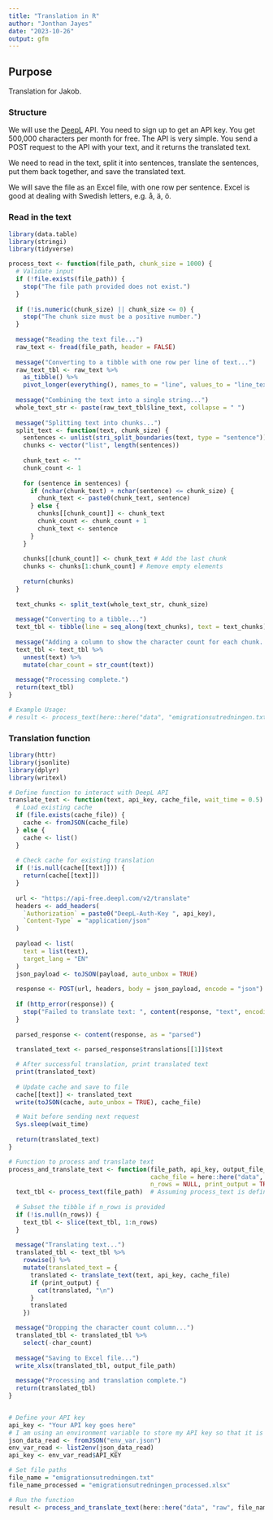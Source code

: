 ```yaml
---
title: "Translation in R"
author: "Jonthan Jayes"
date: "2023-10-26"
output: gfm
---
```


## Purpose

Translation for Jakob.

### Structure

We will use the [DeepL](https://www.deepl.com/docs-api) API. You need to sign up to get an API key. You get 500,000 characters per month for free. The API is very simple. You send a POST request to the API with your text, and it returns the translated text.

We need to read in the text, split it into sentences, translate the sentences, put them back together, and save the translated text.

We will save the file as an Excel file, with one row per sentence. Excel is good at dealing with Swedish letters, e.g. å, ä, ö.

### Read in the text

```r
library(data.table)
library(stringi)
library(tidyverse)

process_text <- function(file_path, chunk_size = 1000) {
  # Validate input
  if (!file.exists(file_path)) {
    stop("The file path provided does not exist.")
  }
  
  if (!is.numeric(chunk_size) || chunk_size <= 0) {
    stop("The chunk size must be a positive number.")
  }
  
  message("Reading the text file...")
  raw_text <- fread(file_path, header = FALSE)
  
  message("Converting to a tibble with one row per line of text...")
  raw_text_tbl <- raw_text %>% 
    as_tibble() %>%
    pivot_longer(everything(), names_to = "line", values_to = "line_text")
  
  message("Combining the text into a single string...")
  whole_text_str <- paste(raw_text_tbl$line_text, collapse = " ")
  
  message("Splitting text into chunks...")
  split_text <- function(text, chunk_size) {
    sentences <- unlist(stri_split_boundaries(text, type = "sentence"))
    chunks <- vector("list", length(sentences))
  
    chunk_text <- ""
    chunk_count <- 1
    
    for (sentence in sentences) {
      if (nchar(chunk_text) + nchar(sentence) <= chunk_size) {
        chunk_text <- paste0(chunk_text, sentence)
      } else {
        chunks[[chunk_count]] <- chunk_text
        chunk_count <- chunk_count + 1
        chunk_text <- sentence
      }
    }
    
    chunks[[chunk_count]] <- chunk_text # Add the last chunk
    chunks <- chunks[1:chunk_count] # Remove empty elements
    
    return(chunks)
  }
  
  text_chunks <- split_text(whole_text_str, chunk_size)
  
  message("Converting to a tibble...")
  text_tbl <- tibble(line = seq_along(text_chunks), text = text_chunks)
  
  message("Adding a column to show the character count for each chunk...")
  text_tbl <- text_tbl %>%
    unnest(text) %>%
    mutate(char_count = str_count(text))
  
  message("Processing complete.")
  return(text_tbl)
}

# Example Usage:
# result <- process_text(here::here("data", "emigrationsutredningen.txt"))

```



### Translation function

```r
library(httr)
library(jsonlite)
library(dplyr)
library(writexl)

# Define function to interact with DeepL API
translate_text <- function(text, api_key, cache_file, wait_time = 0.5) {
  # Load existing cache
  if (file.exists(cache_file)) {
    cache <- fromJSON(cache_file)
  } else {
    cache <- list()
  }
  
  # Check cache for existing translation
  if (!is.null(cache[[text]])) {
    return(cache[[text]])
  }
  
  url <- "https://api-free.deepl.com/v2/translate"
  headers <- add_headers(
    `Authorization` = paste0("DeepL-Auth-Key ", api_key),
    `Content-Type` = "application/json"
  )
  
  payload <- list(
    text = list(text),
    target_lang = "EN"
  )
  json_payload <- toJSON(payload, auto_unbox = TRUE)
  
  response <- POST(url, headers, body = json_payload, encode = "json")
  
  if (http_error(response)) {
    stop("Failed to translate text: ", content(response, "text", encoding = "UTF-8"))
  }
  
  parsed_response <- content(response, as = "parsed")
  
  translated_text <- parsed_response$translations[[1]]$text

  # After successful translation, print translated text
  print(translated_text)
  
  # Update cache and save to file
  cache[[text]] <- translated_text
  write(toJSON(cache, auto_unbox = TRUE), cache_file)

  # Wait before sending next request
  Sys.sleep(wait_time)
  
  return(translated_text)
}

# Function to process and translate text
process_and_translate_text <- function(file_path, api_key, output_file_path, 
                                       cache_file = here::here("data", "cache", "translation_cache.json"), 
                                       n_rows = NULL, print_output = TRUE) {
  text_tbl <- process_text(file_path)  # Assuming process_text is defined as before
  
  # Subset the tibble if n_rows is provided
  if (!is.null(n_rows)) {
    text_tbl <- slice(text_tbl, 1:n_rows)
  }
  
  message("Translating text...")
  translated_tbl <- text_tbl %>%
    rowwise() %>%
    mutate(translated_text = {
      translated <- translate_text(text, api_key, cache_file)
      if (print_output) {
        cat(translated, "\n")
      }
      translated
    })

  message("Dropping the character count column...")
  translated_tbl <- translated_tbl %>%
    select(-char_count)
  
  message("Saving to Excel file...")
  write_xlsx(translated_tbl, output_file_path)
  
  message("Processing and translation complete.")
  return(translated_tbl)
}


# Define your API key
api_key <- "Your API key goes here"
# I am using an environment variable to store my API key so that it is not pushed to GitHub.
json_data_read <- fromJSON("env_var.json")
env_var_read <- list2env(json_data_read)
api_key <- env_var_read$API_KEY

# Set file paths
file_name = "emigrationsutredningen.txt"
file_name_processed = "emigrationsutredningen_processed.xlsx"

# Run the function
result <- process_and_translate_text(here::here("data", "raw", file_name), api_key, here::here("data", "processed", file_name_processed), n_rows = 15)

```